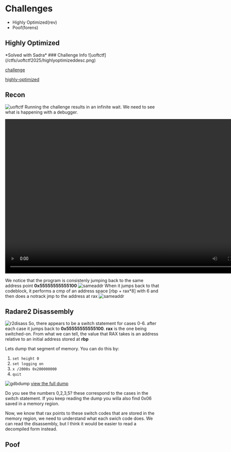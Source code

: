 
# Challenges
- <Link href="#highly-optimized">Highly Optimized(rev)</Link>
- <Link href="#poof">Poof(forens)</Link>


<h2 id="highly-optimized">Highly Optimized</h2>
*Solved with Sadra*
### Challenge Info
![uoftctf](/ctfs/uoftctf2025/highlyoptimizeddesc.png)

[challenge](https://play.uoftctf.org/challenges#Highly%20Optimized-79)

[highly-optimized](https://play.uoftctf.org/files/67f5c1c387af01cb54c126d11128d31f/highly-optimized?token=eyJ1c2VyX2lkIjozNDcsInRlYW1faWQiOjEyNSwiZmlsZV9pZCI6NzAzfQ.Z4Y7jw.KnoFNwBC-nAm4kUFnwY2VzW9dZA)
## Recon
![uoftctf](/ctfs/uoftctf2025/initialrun.png)
Running the challenge results in an infinite wait. We need to see what is happening with a debugger.

<video width="800" height="500" controls>
  <source src="/ctfs/uoftctf2025/initialgdb.mp4" type="video/mp4"/>
</video>

We notice that the program is consistenly jumping back to the same address point **0x55555555555100**
![sameaddr](/ctfs/uoftctf2025/sameaddr.webp)
When it jumps back to that codeblock, it performs a cmp of an address space [rbp + rax*8] with 6 and then does a notrack jmp to the address at rax
![sameaddr](/ctfs/uoftctf2025/firstblock.png)
## Radare2 Disassembly
![r2disass](/ctfs/uoftctf2025/r2disass.png)
So, there appears to be a switch statement for cases 0-6. after each case it jumps back to **0x55555555555100**. **rax** is the one being switched-on. From what we can tell, the value that RAX takes is an address relative to an initial address stored at **rbp**

Lets dump that segment of memory. You can do this by:
1. `set height 0`
2. `set logging on`
3. `x /2000s 0x200000000`
4. `quit`

![gdbdump](/ctfs/uoftctf2025/gdbdump.png)
[view the full dump](/ctfs/uoftctf2025/gdb.txt)

Do you see the numbers 0,2,3,5? these correspond to the cases in the switch statement. If you keep reading the dump you willa also find 0x06 saved in a memory region.

Now, we know that rax points to these switch codes that are stored in the memory region, we need to understand what each swich code does. We can read the disassembly, but I think it would be easier to read a decompiled form instead.


<h2 id="poof">Poof</h2>